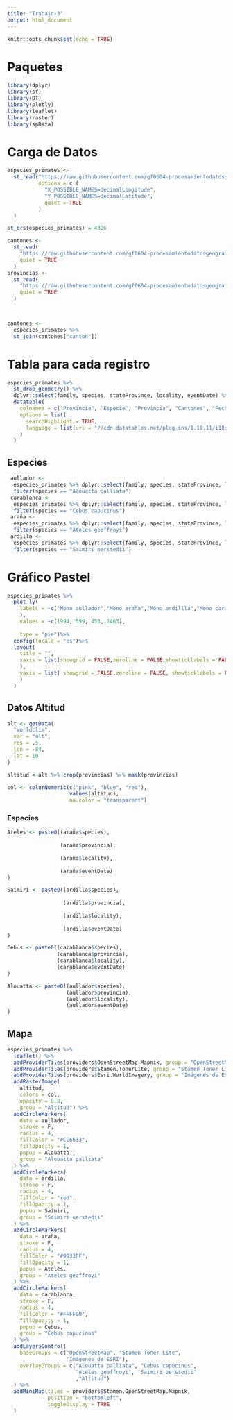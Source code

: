 ---
title: "Trabajo-3"
output: html_document
---

```{r setup, include=FALSE}
knitr::opts_chunk$set(echo = TRUE)
```
# Paquetes
```{r paquetes,  include=FALSE, message=FALSE}
library(dplyr)
library(sf)
library(DT)
library(plotly)
library(leaflet)
library(raster)
library(spData)
```

# Carga de Datos
```{r Datos, echo=TRUE, message=FALSE, warning=FALSE, quiet=TRUE}
especies_primates <-
  st_read("https://raw.githubusercontent.com/gf0604-procesamientodatosgeograficos/2021i-datos/main/gbif/primates-cr-registros.csv",
          options = c (
            "X_POSSIBLE_NAMES=decimalLongitude",
            "Y_POSSIBLE_NAMES=decimalLatitude",
            quiet = TRUE
          )
  )

st_crs(especies_primates) = 4326

cantones <-
  st_read(
    "https://raw.githubusercontent.com/gf0604-procesamientodatosgeograficos/2021i-datos/main/ign/delimitacion-territorial-administrativa/cr_cantones_simp_wgs84.geojson",
    quiet = TRUE
  )
provincias <-
  st_read(
    "https://raw.githubusercontent.com/gf0604-procesamientodatosgeograficos/2021i-datos/main/ign/delimitacion-territorial-administrativa/cr_provincias_simp_wgs84.geojson",
    quiet = TRUE
  )



cantones <-
  especies_primates %>%
  st_join(cantones["canton"])
```

# Tabla para cada registro

```{r registro,  message=FALSE}

especies_primates %>%
  st_drop_geometry() %>%
  dplyr::select(family, species, stateProvince, locality, eventDate) %>%
  datatable(
    colnames = c("Provincia", "Especie", "Provincia", "Cantones", "Fecha"),
    options = list(
      searchHighlight = TRUE,
      language = list(url = "//cdn.datatables.net/plug-ins/1.10.11/i18n/Spanish.json")
    )
  )
```

## Especies

```{r especie, message=FALSE,echo=TRUE, include=FALSE}
 aullador <-
  especies_primates %>% dplyr::select(family, species, stateProvince, locality, eventDate) %>%
  filter(species == "Alouatta palliata")
 carablanca <-
  especies_primates %>% dplyr::select(family, species, stateProvince, locality, eventDate) %>%
  filter(species == "Cebus capucinus")
 araña <-
  especies_primates %>% dplyr::select(family, species, stateProvince, locality, eventDate) %>%
  filter(species == "Ateles geoffroyi")
 ardilla <-
  especies_primates %>% dplyr::select(family, species, stateProvince, locality, eventDate) %>%
  filter(species == "Saimiri oerstedii")
```


# Gráfico Pastel

```{r pastel,message=FALSE,echo=TRUE, warning=FALSE}
especies_primates %>%
  plot_ly(
    labels = ~c("Mono aullador","Mono araña","Mono ardillla","Mono carablanca"
    ),
    values = ~c(1994, 599, 453, 1463),
    
    type = "pie")%>%
  config(locale = "es")%>%
  layout(
    title = "",
    xaxis = list(showgrid = FALSE,zeroline = FALSE,showticklabels = FALSE
    ),
    yaxis = list( showgrid = FALSE,zeroline = FALSE, showticklabels = FALSE
    )
  )

```

## Datos Altitud

```{r altitud, message=FALSE,echo=TRUE}
alt <- getData(
  "worldclim",
  var = "alt",
  res = .5,
  lon = -84,
  lat = 10
)

altitud <-alt %>% crop(provincias) %>% mask(provincias)

col <- colorNumeric(c("pink", "blue", "red"),
                    values(altitud),
                    na.color = "transparent")
```

### Especies

```{r especies, message=FALSE,echo=TRUE}
Ateles <- paste0((araña$species),
                 
                 (araña$provincia),
                 
                 (araña$locality),
                 
                 (araña$eventDate)
)

Saimiri <- paste0((ardilla$species),
                  
                  (ardilla$provincia),
                  
                  (ardilla$locality),
                  
                  (ardilla$eventDate)
)

Cebus <- paste0((carablanca$species),
                (carablanca$provincia),
                (carablanca$locality),
                (carablanca$eventDate)
)

Alouatta <- paste0((aullador$species),
                   (aullador$provincia),
                   (aullador$locality),
                   (aullador$eventDate)
)
```


## Mapa 

```{r mapa, echo=TRUE, message=FALSE, warning=FALSE}
especies_primates %>%
  leaflet() %>%
  addProviderTiles(providers$OpenStreetMap.Mapnik, group = "OpenStreetMap") %>%
  addProviderTiles(providers$Stamen.TonerLite, group = "Stamen Toner Lite") %>%
  addProviderTiles(providers$Esri.WorldImagery, group = "Imágenes de ESRI") %>%
  addRasterImage(
    altitud, 
    colors = col, 
    opacity = 0.8,
    group = "Altitud") %>%
  addCircleMarkers(
    data = aullador,
    stroke = F,
    radius = 4,
    fillColor = "#CC6633",
    fillOpacity = 1,
    popup = Alouatta ,
    group = "Alouatta palliata"
  ) %>%
  addCircleMarkers(
    data = ardilla,
    stroke = F,
    radius = 4,
    fillColor = "red",
    fillOpacity = 1,
    popup = Saimiri,
    group = "Saimiri oerstedii"
  ) %>%
  addCircleMarkers(
    data = araña,
    stroke = F,
    radius = 4,
    fillColor = "#9933FF",
    fillOpacity = 1,
    popup = Ateles,
    group = "Ateles geoffroyi"
  ) %>%
  addCircleMarkers(
    data = carablanca,
    stroke = F,
    radius = 4,
    fillColor = "#FFFF00",
    fillOpacity = 1,
    popup = Cebus,
    group = "Cebus capucinus"
  ) %>%
  addLayersControl(
    baseGroups = c("OpenStreetMap", "Stamen Toner Lite", 
                   "Imágenes de ESRI"),
    overlayGroups = c("Alouatta palliata", "Cebus capucinus", 
                      "Ateles geoffroyi", "Saimiri oerstedii"
                      ,"Altitud")
  ) %>%
  addMiniMap(tiles = providers$Stamen.OpenStreetMap.Mapnik,
             position = "bottomleft",
             toggleDisplay = TRUE
  )
```

